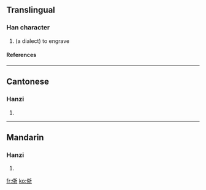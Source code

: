 ==Translingual==
===Han character===
{{Han char|rn=9|rad=人|as=07|sn=9|four=|canj=人手竹中 (OQHL)}}
# (a dialect) to engrave
====References====
{{Han ref|kx=0105.010|hdz=10156.130|uh=345C|ud=13404}}

----
==Cantonese==
===Hanzi===
{{yue-hanzi|jyut=|y=jaai6}}
# {{defn|Cantonese}}

----
==Mandarin==
===Hanzi===
{{cmn-hanzi|pin=[[yì]] (yi4)|wg=i<sup>4</sup>}}
# {{defn|Mandarin}}

[[fr:㑜]]
[[ko:㑜]]